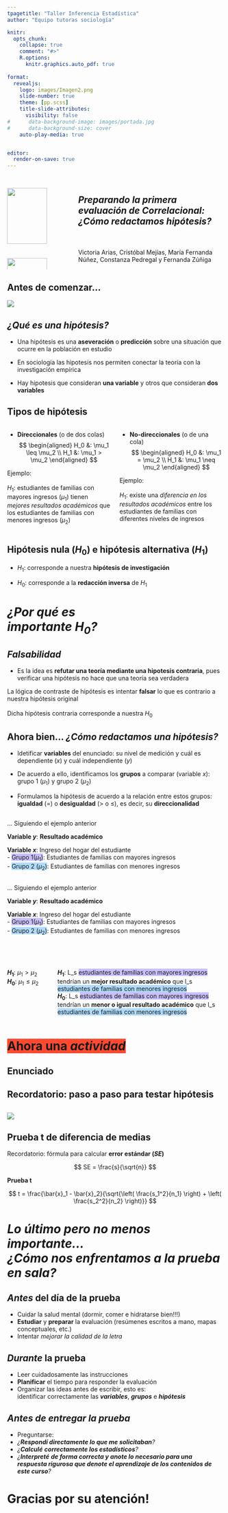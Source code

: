 ```yaml
---
tpagetitle: "Taller Inferencia Estadística"
author: "Equipo tutoras sociología"

knitr:
  opts_chunk: 
    collapse: true
    comment: "#>" 
    R.options:
      knitr.graphics.auto_pdf: true
      
format: 
  revealjs:
    logo: images/Imagen2.png
    slide-number: true
    theme: [pp.scss]
    title-slide-attributes:
      visibility: false
#      data-background-image: images/portada.jpg
#      data-background-size: cover
    auto-play-media: true


editor:
  render-on-save: true
---
```


## {data-background-color="#CABFFF"}

:::: {.columns .v-center-container}
::: {.column width=30%}
![](images/Imagen3.png){width="80%" fig-align="right"} <br>
![](images/Imagen2.png){width="80%" fig-align="left"}

:::
::: {.column width=70%}
## [***Preparando la primera evaluación de Correlacional: <br/ > [¿Cómo redactamos hipótesis?]{.purple}***]{.black}
<br> 
<br>
Victoria Arias, Cristóbal Mejías, María Fernanda Núñez, Constanza Pedregal y Fernanda Zúñiga 
:::
::::

## [**Antes de comenzar...**]{.purple} 

![](images/mentimeter_qr_code.png)

## [*¿Qué es una [**hipótesis**]{.purple}?*]{.black} {data-background-color="#CABFFF"}

- Una hipótesis es una **aseveración** o **predicción** sobre una situación que ocurre en la población en estudio

- En sociología las hipotesis nos permiten conectar la teoría con la investigación empírica 

- Hay hipotesis que consideran **una variable** y otros que consideran **dos variables**

## [**Tipos de hipótesis**]{.purple}
::::{.columns}
:::{.column width=50%}
:::{.content-box-purple}
- **Direccionales** (o de [dos colas]{.red})
$$
\begin{aligned}
    H_0 &: \mu_1 \leq \mu_2 \\
    H_1 &: \mu_1 > \mu_2
\end{aligned}
$$

Ejemplo: <br /> <br /> $H_1$: estudiantes de familias con mayores ingresos ($\mu_1$) tienen [*mejores resultados académicos*]{.red} que los estudiantes de familias con menores ingresos ($\mu_2$)
:::
:::
:::{.column width=50%}
:::{.content-box-purple}
- **No-direccionales** (o de [una cola]{.red})
$$
\begin{aligned}
    H_0 &: \mu_1 = \mu_2 \\
    H_1 &: \mu_1 \neq \mu_2
\end{aligned}
$$

Ejemplo: <br /> <br /> $H_1$: existe una [*diferencia en los resultados académicos*]{.red} entre los estudiantes de familias con diferentes niveles de ingresos
<br />
:::
:::
::::

## [Hipótesis **nula** ($H_0$) e hipótesis **alternativa** ($H_1$)]{.black} {data-background-color="#CABFFF"}

:::{.content-box-purple}
- $H_1$: corresponde a nuestra [**hipótesis de investigación**]{.purple}
:::
:::{.content-box-red}
- $H_0$: corresponde a la [**redacción inversa**]{.red} de $H_1$
:::


# [***¿Por qué es <br /> importante $H_0$?***]{.white} {data-background-color="red"}

## ***Falsabilidad*** {data-background-color="#CABFFF"}

- Es la idea es **refutar una teoría mediante una hipotesis contraria**, pues verificar una hipótesis no hace que una teoría sea verdadera 

::: {#vcenter}
::: {.content-box-red}
La lógica de contraste de hipótesis es intentar [**falsar**]{.purple} lo que es contrario a nuestra hipótesis original <br /> <br /> Dicha hipótesis contraria corresponde a nuestra [$H_0$]{.red}
:::
:::

## [Ahora bien... [***¿Cómo redactamos una hipótesis?***]{.purple}]{.black} 
:::{.content-box-purple}
- Idetificar **variables** del enunciado: su nivel de medición y cuál es dependiente ($x$) y cuál independiente ($y$) 

:::
:::{.content-box-purple}
- De acuerdo a ello, identificamos los **grupos** a comparar (variable $x$): grupo 1 ($\mu_1$) y grupo 2 ($\mu_2$) 

:::
:::{.content-box-purple}
- Formulamos la hipótesis de acuerdo a la relación entre estos grupos:  **igualdad** ($=$) o **desigualdad** ($>$ o $\leq$), es decir, su [**direccionalidad**]{.purple}
:::

## 
[... Siguiendo el ejemplo anterior]{.gray} <br />

**Variable $y$**: [**Resultado académico**]{.purple}

**Variable $x$**: Ingreso del hogar del estudiante <br />
- <span style="background:#CABFFF">Grupo 1($\mu_1$)</span>: Estudiantes de familias con mayores ingresos 
<br />
- <span style="background:#AFDBFF">Grupo 2 ($\mu_2$)</span>: Estudiantes de familias con menores ingresos 


## 

[... Siguiendo el ejemplo anterior]{.gray} <br />

**Variable $y$**: [**Resultado académico**]{.purple}

**Variable $x$**: Ingreso del hogar del estudiante <br />
- <span style="background:#CABFFF">Grupo 1($\mu_1$)</span>: Estudiantes de familias con mayores ingresos 
<br />
- <span style="background:#AFDBFF">Grupo 2 ($\mu_2$)</span>: Estudiantes de familias con menores ingresos 

<br /> 
<br />

::::{.columns}
:::{.column width=20%}
**$H_1$**: $\mu_1>\mu_2$
<br / >
**$H_0$**: $\mu_1\leq\mu_2$
:::
:::{.column width=80%}
**$H_1$**: L_s <span style="background:#CABFFF"> estudiantes de familias con mayores ingresos </span> tendrían un [**mejor resultado académico**]{.purple} que l_s <span style="background:#AFDBFF"> estudiantes de familias con menores ingresos</span>
<br />
**$H_0$**: L_s <span style="background:#CABFFF">estudiantes de familias con mayores ingresos </span> tendrían un [**menor o igual resultado académico**]{.purple} que l_s <span style="background:#AFDBFF"> estudiantes de familias con menores ingresos</span>
<br />
:::
::::

# [<span style="background:#FF4A31">Ahora una ***actividad***</span>]{.black} {data-background-color="#CABFFF"} 

## [Enunciado]{.black} 

## **Recordatorio: paso a paso para testar hipótesis**

![](images/paso.jpeg)
---

## [**Prueba t de diferencia de medias**]{.purple}


Recordatorio: fórmula para calcular **error estándar ($SE$)**

:::{.content-box-purple}
$$
SE = \frac{s}{\sqrt{n}}
$$
:::

**Prueba t**

:::{.content-box-purple}
$$
t = \frac{\bar{x}_1 - \bar{x}_2}{\sqrt{\left( \frac{s_1^2}{n_1} \right) + \left( \frac{s_2^2}{n_2} \right)}}
$$
:::


# [***Lo último pero no menos importante... <br /> ¿Cómo nos enfrentamos a la [prueba en sala]{.purple}?***]{.black} {data-background-color="#CABFFF"}

## [*Antes* del día de la prueba]{.black} {data-background-color="#CABFFF"}

:::{.content-box-purple}
-  [Cuidar la salud mental]{.purple} (dormir, comer e hidratarse bien!!!)
-  **Estudiar** y **preparar** la evaluación (resúmenes escritos a mano, mapas conceptuales, etc.)
- Intentar [*mejorar la calidad de la letra*]{.red}
:::

## [*Durante* la prueba]{.black}{data-background-color="#CABFFF"}

:::{.content-box-purple}
-  Leer cuidadosamente las instrucciones
-  **Planificar** el tiempo para responder la evaluación
-  Organizar las ideas antes de escribir, esto es: <br / > [identificar correctamente las ***variables***, ***grupos*** e ***hipótesis***]{.purple}
:::

## [*Antes de entregar la prueba*]{.black}{data-background-color="#CABFFF"}
:::{.content-box-purple}
- Preguntarse: 
-  *¿**Respondí directamente lo que me solicitaban**?*
-  *¿[**Calculé**]{.purple} **correctamente los estadísticos**?*
-  *¿[**Interpreté**]{.purple} **de forma correcta y anote lo necesario para una respuesta rigurosa que denote el aprendizaje de los contenidos de este curso**?*

:::

# [**Gracias por su atención!**]{.black} 